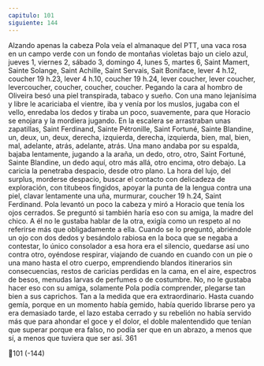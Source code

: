 ```yaml
---
capitulo: 101
siguiente: 144
---
```


Alzando apenas la cabeza Pola veía el almanaque del PTT, una vaca rosa en
un campo verde con un fondo de montañas violetas bajo un cielo azul, jueves 1,
viernes 2, sábado 3, domingo 4, lunes 5, martes 6, Saint Mamert, Sainte Solange,
Saint Achille, Saint Servais, Sait Boniface, lever 4 h.12, coucher 19 h.23, lever 4
h.10, coucher 19 h.24, lever coucher, lever coucher, levercoucher, coucher,
coucher, coucher.
Pegando la cara al hombro de Oliveira besó una piel transpirada, tabaco y
sueño. Con una mano lejanísima y libre le acariciaba el vientre, iba y venía por
los muslos, jugaba con el vello, enredaba los dedos y tiraba un poco, suavemente,
para que Horacio se enojara y la mordiera jugando. En la escalera se arrastraban
unas zapatillas, Saint Ferdinand, Sainte Pétronille, Saint Fortuné, Sainte
Blandine, un, deux, un, deux, derecha, izquierda, derecha, izquierda, bien, mal,
bien, mal, adelante, atrás, adelante, atrás. Una mano andaba por su espalda,
bajaba lentamente, jugando a la araña, un dedo, otro, otro, Saint Fortuné, Sainte
Blandine, un dedo aquí, otro más allá, otro encima, otro debajo. La caricia la
penetraba despacio, desde otro plano. La hora del lujo, del surplus, morderse
despacio, buscar el contacto con delicadeza de exploración, con titubeos fingidos,
apoyar la punta de la lengua contra una piel, clavar lentamente una uña,
murmurar, coucher 19 h.24, Saint Ferdinand. Pola levantó un poco la cabeza y
miró a Horacio que tenía los ojos cerrados. Se preguntó si también haría eso con
su amiga, la madre del chico. A él no le gustaba hablar de la otra, exigía como un
respeto al no referirse más que obligadamente a ella. Cuando se lo preguntó,
abriéndole un ojo con dos dedos y besándolo rabiosa en la boca que se negaba a
contestar, lo único consolador a esa hora era el silencio, quedarse así uno contra
otro, oyéndose respirar, viajando de cuando en cuando con un pie o una mano
hasta el otro cuerpo, emprendiendo blandos itinerarios sin consecuencias, restos
de caricias perdidas en la cama, en el aire, espectros de besos, menudas larvas de
perfumes o de costumbre. No, no le gustaba hacer eso con su amiga, solamente
Pola podía comprender, plegarse tan bien a sus caprichos. Tan a la medida que
era extraordinario. Hasta cuando gemía, porque en un momento había gemido,
había querido librarse pero ya era demasiado tarde, el lazo estaba cerrado y su
rebelión no había servido más que para ahondar el goce y el dolor, el doble
malentendido que tenían que superar porque era falso, no podía ser que en un
abrazo, a menos que sí, a menos que tuviera que ser así.
361

101
(-144)
